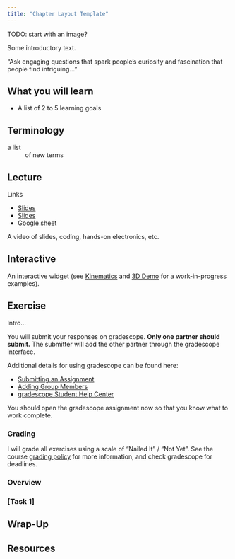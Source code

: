 ```yaml
---
title: "Chapter Layout Template"
---
```


TODO: start with an image?

Some introductory text.

“Ask engaging questions that spark people’s curiosity and fascination that people find intriguing…”

## What you will learn

- A list of 2 to 5 learning goals

## Terminology

a list
: of new terms

<!-- TODO: fill in notation -->

## Lecture

Links

- [Slides](../_static/lectures/)
- [Slides](../_static/lectures/)
- [Google sheet](https://docs.google.com/spreadsheets/d/1HJmlehaYhGWclDo1t0k6i1VHxN15zr8ZmJj7Rf_VEaI/edit?gid=1242365109#gid=1242365109)

A video of slides, coding, hands-on electronics, etc.

## Interactive

An interactive widget (see [Kinematics](0-Kinematics.qmd) and [3D Demo](drafts/threedemo.qmd) for a work-in-progress examples).

## Exercise

Intro...

You will submit your responses on gradescope. **Only one partner should submit.** The submitter will add the other partner through the gradescope interface.

Additional details for using gradescope can be found here:

- [Submitting an Assignment](https://help.gradescope.com/article/ccbpppziu9-student-submit-work)
- [Adding Group Members](https://help.gradescope.com/article/m5qz2xsnjy-student-add-group-members)
- [gradescope Student Help Center](https://help.gradescope.com/category/cyk4ij2dwi-student-workflow)

You should open the gradescope assignment now so that you know what to work complete.

### Grading

I will grade all exercises using a scale of "Nailed It" / "Not Yet". See the course [grading policy](../index.qmd#grading) for more information, and check gradescope for deadlines.

### Overview

### [Task 1]

## Wrap-Up

## Resources
